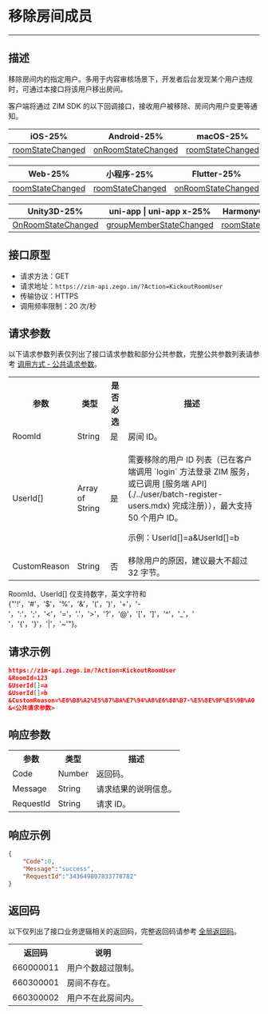 
# 移除房间成员

- - -

## 描述

移除房间内的指定用户。多用于内容审核场景下，开发者后台发现某个用户违规时，可通过本接口将该用户移出房间。

客户端将通过 ZIM SDK 的以下回调接口，接收用户被移除、房间内用户变更等通知。

| iOS-25% | Android-25% | macOS-25% | Windows-25% |
|-----|---------|--------|---------|
| [roomStateChanged](https://doc-zh.zego.im/article/api?doc=zim_API~objective-c_ios~protocol~ZIMEventHandler#zim-room-state-changed-event-extended-data) | [onRoomStateChanged](https://doc-zh.zego.im/article/api?doc=zim_API~java_android~class~ZIMEventHandler#on-room-state-changed) | [roomStateChanged](https://doc-zh.zego.im/article/api?doc=zim_API~objective-c_macos~protocol~ZIMEventHandler#zim-room-state-changed-event-extended-data) | [onRoomStateChanged](https://doc-zh.zego.im/article/api?doc=zim_API~cpp_windows~class~ZIMEventHandler#on-room-state-changed) |

| Web-25% | 小程序-25% | Flutter-25% | React Native-25% | 
|-----|---------|---------|---------|
| [roomStateChanged](https://doc-zh.zego.im/article/api?doc=zim_API~javascript_web~interface~ZIMEventHandler#room-state-changed) | [roomStateChanged](https://doc-zh.zego.im/article/api?doc=zim_API~javascript_wxxcx~interface~ZIMEventHandler#room-state-changed) | [onRoomStateChanged](https://pub.dev/documentation/zego_zim/latest/zego_zim/ZIMEventHandler/onRoomStateChanged.html) | [groupMemberStateChanged](https://doc-zh.zego.im/article/api?doc=zim_API~javascript_react-native~interface~ZIMEventHandler#group-member-state-changed) |

| Unity3D-25% | uni-app \| uni-app x-25% |  HarmonyOS-25% | 
|---------|--------------|-----------|
| [OnRoomStateChanged](https://doc-zh.zego.im/article/api?doc=zim_API~cs_unity3d~class~ZIMEventHandler#on-room-state-changed) |[groupMemberStateChanged](https://doc-zh.zego.im/article/api?doc=zim_API~javascript_uni-app~interface~ZIMEventHandler#group-member-state-changed) |[roomStateChanged](https://doc-zh.zego.im/article/api?doc=zim_API~javascript_harmony~interface~ZIMEventHandler#room-state-changed) | |

## 接口原型

- 请求方法：GET
- 请求地址：`https://zim-api.zego.im/?Action=KickoutRoomUser`
- 传输协议：HTTPS
- 调用频率限制：20 次/秒

## 请求参数

以下请求参数列表仅列出了接口请求参数和部分公共参数，完整公共参数列表请参考 [调用方式 - 公共请求参数](../accessing-server-apis.mdx#2-公共参数)。

<table>
  <tbody><tr>
    <th>参数</th>
    <th>类型</th>
    <th>是否必选</th>
    <th>描述</th>
  </tr>
  <tr>
    <td>RoomId</td>
    <td>String</td>
    <td>是</td>
    <td>房间 ID。</td>
  </tr>
  <tr>
    <td>UserId[]</td>
    <td>Array of String</td>
    <td>是</td>
    <td><p>需要移除的用户 ID 列表（已在客户端调用 `login` 方法登录 ZIM 服务，或已调用 [服务端 API](./../user/batch-register-users.mdx) 完成注册）），最大支持 50 个用户 ID。</p><p>
</p><p>示例：UserId[]=a&amp;UserId[]=b</p><p></p></td>
  </tr>
  <tr>
    <td>CustomReason</td>
    <td>String</td>
    <td>否</td>
    <td>移除用户的原因，建议最大不超过 32 字节。</td>
  </tr>
</tbody></table>

<Note title="说明">

RoomId、UserId[] 仅支持数字，英文字符和 {"'!'，'#'，'$'，'%'，'&'，'('，')'，'+'，'-'，':'，';'，'<'，'='，'.'，'>'，'?'，'@'，'['，']'，'^'，'_'，' '，'{'，'}'，'|'，'~'"}。
</Note>

## 请求示例

```json
https://zim-api.zego.im/?Action=KickoutRoomUser
&RoomId=123
&UserId[]=a
&UserId[]=b
&CustomReason=%E8%B8%A2%E5%87%BA%E7%94%A8%E6%88%B7-%E5%8E%9F%E5%9B%A0
&<公共请求参数>
```

## 响应参数

<table>
  <tbody><tr>
    <th>参数</th>
    <th>类型</th>
    <th>描述</th>
  </tr>
  <tr>
    <td>Code</td>
    <td>Number</td>
    <td>返回码。</td>
  </tr>
  <tr>
    <td>Message</td>
    <td>String</td>
    <td>请求结果的说明信息。</td>
  </tr>
  <tr>
    <td>RequestId</td>
    <td>String</td>
    <td>请求 ID。</td>
  </tr>
</tbody></table>


## 响应示例

```json
{
    "Code":0,
    "Message":"success",
    "RequestId":"343649807833778782"
}
```


## 返回码

以下仅列出了接口业务逻辑相关的返回码，完整返回码请参考 [全局返回码](../return-codes.mdx)。

<table>
  
  <tbody><tr>
    <th>返回码</th>
    <th>说明</th>
  </tr>
  <tr>
    <td>660000011</td>
    <td>用户个数超过限制。</td>
  </tr>
  <tr>
    <td>660300001</td>
    <td>房间不存在。</td>
  </tr>
  <tr>
    <td>660300002</td>
    <td>用户不在此房间内。</td>
  </tr>
</tbody></table>
